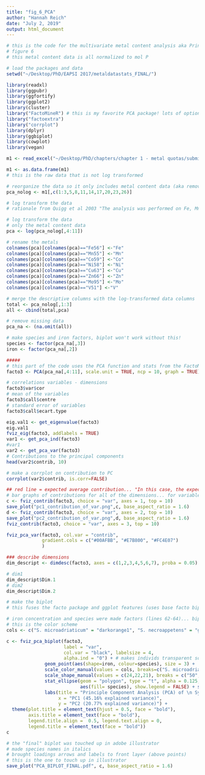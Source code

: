 ```yaml
---
title: "fig_6_PCA"
author: "Hannah Reich"
date: "July 2, 2019"
output: html_document
---
```


```r
# this is the code for the multivariate metal content analysis aka Principal Component Analysis (PCA) & figure
# figure 6
# this metal content data is all normalized to mol P

# load the packages and data
setwd("~/Desktop/PhD/EAPSI 2017/metaldatastats_FINAL/")

library(readxl)
library(ggpubr)
library(ggfortify)
library(ggplot2)
library(cluster)
library("FactoMineR") # this is my favorite PCA package! lots of options for visuals and summary stats
library("factoextra")
library("corrplot")
library(dplyr)
library(ggbiplot)
library(cowplot)
library(vegan)

m1 <- read_excel("~/Desktop/PhD/chapters/chapter 1 - metal quotas/submission_data_code/metal_data.xlsx", sheet = "pca_figs")

m1 <- as.data.frame(m1)
# this is the raw data that is not log transformed

# reorganize the data so it only includes metal content data (aka remove columns with uptake and efficiency data)
pca_nolog <- m1[,c(1:3,5,8,11,14,17,20,23,26)]

# log transform the data
# rationale from Quigg et al 2003 "The analysis was performed on Fe, Mn, Zn, Cu, Co and Cd concentrations, normalized to phosphorus and log transformed to homogenize the variances. Each species was represented as a point in six-dimensional space (one dimension for each element). The analysis was performed on the basis of correlations rather than co-variances, giving equal weight to each ratio as opposed to giving more weight to the elements with the larger ratios."

# log transform the data
# only the metal content data
pca <- log(pca_nolog[,4:11])

# rename the metals
colnames(pca)[colnames(pca)=="Fe56"] <-"Fe"
colnames(pca)[colnames(pca)=="Mn55"] <-"Mn"
colnames(pca)[colnames(pca)=="Co59"] <-"Co"
colnames(pca)[colnames(pca)=="Ni58"] <-"Ni"
colnames(pca)[colnames(pca)=="Cu63"] <-"Cu"
colnames(pca)[colnames(pca)=="Zn66"] <-"Zn"
colnames(pca)[colnames(pca)=="Mo95"] <-"Mo"
colnames(pca)[colnames(pca)=="V51"] <-"V"

# merge the descriptive columns with the log-transformed data columns
total <- pca_nolog[,1:3]
all <- cbind(total,pca)

# remove missing data
pca_na <- (na.omit(all))

# make species and iron factors, biplot won't work without this!
species <- factor(pca_na[,3])
iron <- factor(pca_na[,2])

##### 
# this part of the code uses the PCA function and stats from the FactoMineR package
facto3 <- PCA(pca_na[,4:11], scale.unit = TRUE, ncp = 10, graph = TRUE)

# correlations variables - dimensions
facto3$var$cor
# mean of the variables
facto3$call$centre
# standard error of variables
facto3$call$ecart.type

eig.val1 <- get_eigenvalue(facto3)
eig.val1
fviz_eig(facto3, addlabels = TRUE)
var1 <- get_pca_ind(facto3)
#var1
var2 <- get_pca_var(facto3)
# Contributions to the principal components
head(var2$contrib, 10)

# make a corrplot on contribution to PC
corrplot(var2$contrib, is.corr=FALSE)

## red line = expected average contribution... "In this case, the expected average contribution (cutoff) is calculated as follow: As mentioned above, if the contributions of the 10 variables were uniform, the expected average contribution on a given PC would be 1/10 = 10%. The expected average contribution of a variable for PC1 and PC2 is : [(10* Eig1) + (10 * Eig2)]/(Eig1 + Eig2)"
# bar graphs of contributions for all of the dimensions... for variables
c <- fviz_contrib(facto3, choice = "var", axes = 1, top = 10)
save_plot("pc1_contribution_of_var.png",c, base_aspect_ratio = 1.6)
d <- fviz_contrib(facto3, choice = "var", axes = 2, top = 10)
save_plot("pc2_contribution_of_var.png",d, base_aspect_ratio = 1.6)
fviz_contrib(facto3, choice = "var", axes = 3, top = 10)

fviz_pca_var(facto3, col.var = "contrib",
             gradient.cols = c("#00AFBB", "#E7B800", "#FC4E07")
             )

### describe dimensions
dim_descript <- dimdesc(facto3, axes = c(1,2,3,4,5,6,7), proba = 0.05)

# dim1
dim_descript$Dim.1
# dim2
dim_descript$Dim.2

# make the biplot
# this fuses the facto package and ggplot features (uses base facto biplot and overlays with geom_point so can have shape demark one factor and color another factor)

# iron concentration and species were made factors (lines 62-64)... biplot won't work without this!
# this is the color scheme
cols <- c("S. microadriaticum" = "darkorange1", "S. necroappetens" = "goldenrod1", "B. minutum" = "darkgreen", "B. psygmophilum" = "chartreuse2", "E. voratum" = "blue2")

c <- fviz_pca_biplot(facto3, 
                     label = "var",
                     col.var = "black", labelsize = 4,
                     alpha.ind = "0") + # makes individs transparent so they can be overwritten by geom_point()
              geom_point(aes(shape=iron, colour=species), size = 3) +
              scale_color_manual(values = cols, breaks=c("S. microadriaticum", "S. necroappetens", "B. minutum", "B. psygmophilum", "E. voratum"), name = "Species") +
              scale_shape_manual(values = c(24,22,21), breaks = c("50", "100", "250"), labels = c("250 pM Fe'", "500 pM Fe'", "1250 pM Fe'"), name = "Iron Concentration")  +
              stat_ellipse(geom = "polygon", type = "t", alpha = 0.125, 
                           aes(fill= species), show.legend = FALSE) + scale_fill_manual(values=cols) + # ellipses assumes multivariate distribution using default confidence level (0.95)
              labs(title = "Principle Component Analysis (PCA) of \n Symbiodiniaceae Trace Metal Content",
                   x = "PC1 (45.16% explained variance)",
                   y = "PC2 (20.77% explained variance)") +
  theme(plot.title = element_text(hjust = 0.5, face = "bold"),
        axis.title = element_text(face = "bold"),
        legend.title.align =  0.5, legend.text.align = 0,
        legend.title = element_text(face = "bold")) 
c

# the "final" biplot was touched up in adobe illustrator
# made species names in italics
# brought loadings arrows and labels to front layer (above points)
# this is the one to touch up in illustrator
save_plot("PCA_BIPLOT_FINAL.pdf", c, base_aspect_ratio = 1.6)

```

